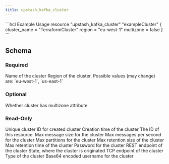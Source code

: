 ```yaml
---
title: upstash_kafka_cluster
---
```


<RequestExample>
```hcl Example Usage
resource "upstash_kafka_cluster" "exampleCluster" {
  cluster_name = "TerraformCluster"
  region = "eu-west-1"
  multizone = false
}
```
</RequestExample>

## Schema

### Required

<ParamField query="cluster_name" type="string" required>
    Name of the cluster
</ParamField>

<ParamField query="region" type="string" required>
    Region of the cluster. Possible values (may change) are: `eu-west-1`,
    `us-east-1`
</ParamField>

### Optional

<ParamField query="multizone" type="bool">
    Whether cluster has multizone attribute
</ParamField>

### Read-Only

<ResponseField name="cluster_id" type="string">
    Unique cluster ID for created cluster
</ResponseField>

<ResponseField name="creation_time" type="number">
    Creation time of the cluster
</ResponseField>

<ResponseField name="id" type="string">
    The ID of this resource.
</ResponseField>

<ResponseField name="max_message_size" type="number">
    Max message size for the cluster
</ResponseField>

<ResponseField name="max_messsages_per_second" type="number">
    Max messages per second for the cluster
</ResponseField>

<ResponseField name="max_partitions" type="number">
    Max partitions for the cluster
</ResponseField>

<ResponseField name="max_retention_size" type="number">
    Max retention size of the cluster
</ResponseField>

<ResponseField name="max_retention_time" type="number">
    Max retention time of the cluster
</ResponseField>

<ResponseField name="password" type="string">
    Password for the cluster
</ResponseField>

<ResponseField name="rest_endpoint" type="string">
    REST endpoint of the cluster
</ResponseField>

<ResponseField name="state" type="string">
    State, where the cluster is originated
</ResponseField>

<ResponseField name="tcp_endpoint" type="string">
    TCP endpoint of the cluster
</ResponseField>

<ResponseField name="type" type="string">
    Type of the cluster
</ResponseField>

<ResponseField name="username" type="string">
    Base64 encoded username for the cluster
</ResponseField>

